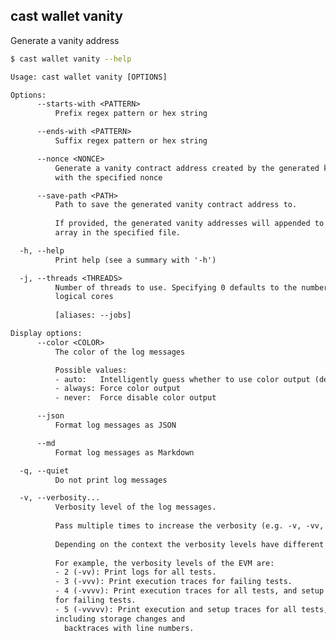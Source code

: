 ## cast wallet vanity

Generate a vanity address

```bash
$ cast wallet vanity --help
```

```txt
Usage: cast wallet vanity [OPTIONS]

Options:
      --starts-with <PATTERN>
          Prefix regex pattern or hex string

      --ends-with <PATTERN>
          Suffix regex pattern or hex string

      --nonce <NONCE>
          Generate a vanity contract address created by the generated keypair
          with the specified nonce

      --save-path <PATH>
          Path to save the generated vanity contract address to.
          
          If provided, the generated vanity addresses will appended to a JSON
          array in the specified file.

  -h, --help
          Print help (see a summary with '-h')

  -j, --threads <THREADS>
          Number of threads to use. Specifying 0 defaults to the number of
          logical cores
          
          [aliases: --jobs]

Display options:
      --color <COLOR>
          The color of the log messages

          Possible values:
          - auto:   Intelligently guess whether to use color output (default)
          - always: Force color output
          - never:  Force disable color output

      --json
          Format log messages as JSON

      --md
          Format log messages as Markdown

  -q, --quiet
          Do not print log messages

  -v, --verbosity...
          Verbosity level of the log messages.
          
          Pass multiple times to increase the verbosity (e.g. -v, -vv, -vvv).
          
          Depending on the context the verbosity levels have different meanings.
          
          For example, the verbosity levels of the EVM are:
          - 2 (-vv): Print logs for all tests.
          - 3 (-vvv): Print execution traces for failing tests.
          - 4 (-vvvv): Print execution traces for all tests, and setup traces
          for failing tests.
          - 5 (-vvvvv): Print execution and setup traces for all tests,
          including storage changes and
            backtraces with line numbers.
```